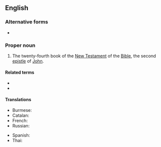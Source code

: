 ==English==

===Alternative forms===
* {{l|en|2 Joh.}} {{qualifier|rare abbreviation}}

===Proper noun===
{{en-proper noun}}
{{book of the Bible|Second Epistle of John}}

# {{lb|en|biblical}} The twenty-fourth book of the [[New Testament]] of the [[Bible]], the second [[epistle]] of [[John]].

====Related terms====
* {{l|en|1 John}}
* {{l|en|3 John}}

====Translations====
{{trans-top|Book of the Bible}}
* Burmese: {{t|my|ရှင်ယောဟန်​‌ဩဝါဒစာ​ဒုတိယစောင်}}
* Catalan: {{t|ca|2 Joan}}
* French: {{t|fr|2 Jean|m}}
* Russian: {{t|ru|Второ́е посла́ние Иоа́нна|n}}
{{trans-mid}}
* Spanish: {{t|es|2 Juan|m}}
* Thai: {{t|th|๒ ยอห์น}}
{{trans-bottom}}